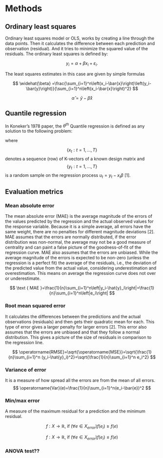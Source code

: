 # Methods

## Ordinary least squares

Ordinary least squares model or OLS, works by creating a line through the data points. Then it calculates the difference between each prediction and observation (residual). And it tries to minimize the squared value of the residuals. The ordinary least squares is defined by:

$$
y_i=\alpha+\beta x_i+\varepsilon_i .
$$

The least squares estimates in this case are given by simple formulas

$$
\widehat{\beta} =\frac{\sum_{i=1}^n\left(x_i-\bar{x}\right)\left(y_i-\bar{y}\right)}{\sum_{i=1}^n\left(x_i-\bar{x}\right)^2}
$$

$$
\widehat{\alpha} =\bar{y}-\widehat{\beta} \bar{x}
$$

## Quantile regression

In Koneker's 1978 paper, the $\theta^{th}$ Quantile regression is defined as any solution to the following problem:

\begin{equation}
\min _{b \in \mathbf{R}^K}\left[\sum_{t \in\left\{t: y_t \geqslant x_t b\right\}} \theta\left|y_t-x_t b\right|+\sum_{t \in\left\{t: y_t<x_t b\right\}}(1-\theta)\left|y_t-x_t b\right|\right] 
\end{equation} 

where

$$
\{x_t: t=1,..., T\}
$$
 denotes a sequence (row) of K-vectors of a known design matrix and $$\{y_t: t=1,..., T\}$$ is a random sample on the regression process $u_t = y_t - x_t\beta$ \[1\].

## Evaluation metrics

### Mean absolute error

The mean absolute error (MAE) is the average magnitude of the errors of the values predicted by the regression and the actual observed values for the response variable. Because it is a simple average, all errors have the same weight, there are no penalties for different magnitude deviations \[2\]. MAE assumes that the errors are normally distributed, if the error distribution was non-normal, the average may not be a good measure of centrality and can paint a false picture of the goodness-of-fit of the regression curve. MAE also assumes that the errors are unbiased. While the average magnitude of the errors is expected to be non-zero (unless the regression is a perfect fit) the average of the residuals, i.e., the deviation of the predicted value from the actual value, considering underestimation and overestimation. This means on average the regression curve does not over or underestimate.

$$
\text { MAE }=\frac{1}{n}\sum_{i=1}^n\left|y_i-\hat{y}_i\right|=\frac{1}{n}\sum_{i=1}^n\left|e_i\right|
$$

### Root mean squared error

It calculates the differences between the predictions and the actual observations (residuals) and then gets their quadratic mean for each. This type of error gives a larger penalty for larger errors \[2\]. This error also assumes that the errors are unbiased and that they follow a normal distribution. This gives a picture of the size of residuals in comparison to the regression line.

$$
\operatorname{RMSE}=\sqrt{\operatorname{MSE}}=\sqrt{\frac{1}{n}\sum_{i=1}^n (y_i-\hat{y}_i)^2}=\sqrt{\frac{1}{n}\sum_{i=1}^n e_i^2}
$$

### Variance of error

It is a measure of how spread all the errors are from the mean of all errors. 
$$
\operatorname{Var}(e)=\frac{1}{n}\sum_{i=1}^n(e_i-\bar{e})^2
$$

### Min/max error

A measure of the maximum residual for a prediction and the minimum residual.

$$
f: X \rightarrow \mathbb{R} \text {, if }(\forall e \in X_{error}) f\left(e_i\right) \geq f(e)
$$

$$
f: X \rightarrow \mathbb{R} \text {, if }(\forall e \in X_{error}) f\left(e_i\right) \leq f(e)
$$

### ANOVA test??